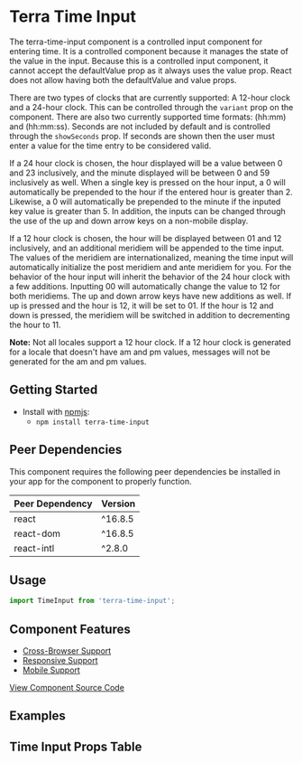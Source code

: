 


<Badge />

# Terra Time Input

The terra-time-input component is a controlled input component for entering time. It is a controlled component because it manages the state of the value in the input. Because this is a controlled input component, it cannot accept the defaultValue prop as it always uses the value prop. React does not allow having both the defaultValue and value props.

There are two types of clocks that are currently supported: A 12-hour clock and a 24-hour clock. This can be controlled through the `variant` prop on the component. There are also two currently supported time formats: (hh:mm) and (hh:mm:ss). Seconds are not included by default and is controlled through the `showSeconds` prop. If seconds are shown then the user must enter a value for the time entry to be considered valid.

If a 24 hour clock is chosen, the hour displayed will be a value between 0 and 23 inclusively, and the minute displayed will be between 0 and 59 inclusively as well. When a single key is pressed on the hour input, a 0 will automatically be prepended to the hour if the entered hour is greater than 2. Likewise, a 0 will automatically be prepended to the minute if the inputed key value is greater than 5. In addition, the inputs can be changed through the use of the up and down arrow keys on a non-mobile display.

If a 12 hour clock is chosen, the hour will be displayed between 01 and 12 inclusively, and an additional meridiem will be appended to the time input. The values of the meridiem are internationalized, meaning the time input will automatically initialize the post meridiem and ante meridiem for you. For the behavior of the hour input will inherit the behavior of the 24 hour clock with a few additions. Inputting 00 will automatically change the value to 12 for both meridiems. The up and down arrow keys have new additions as well. If up is pressed and the hour is 12, it will be set to 01. If the hour is 12 and down is pressed, the meridiem will be switched in addition to decrementing the hour to 11.

**Note:** Not all locales support a 12 hour clock. If a 12 hour clock is generated for a locale that doesn't have am and pm values, messages will not be generated for the am and pm values.

## Getting Started

- Install with [npmjs](https://www.npmjs.com):
  - `npm install terra-time-input`

<!-- AUTO-GENERATED-CONTENT:START Peer Dependencies -->
## Peer Dependencies

This component requires the following peer dependencies be installed in your app for the component to properly function.

| Peer Dependency | Version |
|-|-|
| react | ^16.8.5 |
| react-dom | ^16.8.5 |
| react-intl | ^2.8.0 |

<!-- AUTO-GENERATED-CONTENT:END -->

## Usage

```jsx
import TimeInput from 'terra-time-input';
```

## Component Features
* [Cross-Browser Support](https://engineering.cerner.com/terra-ui/contributing/terra-ui/component-standards#cross-browser-support)
* [Responsive Support](https://engineering.cerner.com/terra-ui/contributing/terra-ui/component-standards#responsive-support)
* [Mobile Support](https://engineering.cerner.com/terra-ui/contributing/terra-ui/component-standards#mobile-support)

[View Component Source Code](https://github.com/cerner/terra-framework/tree/master/packages/terra-time-input)

## Examples 
<TimeInputNoDefaultTime title='Without Default Time' />
<TimeInputDefaultTime title='With Default Time' />
<TimeInputNoDefaultTwelveHour title='Without Default Time - 12 Hour' />
<TimeInputDefaultTwelveHour title='With Default Time - 12 Hour' />
<TimeInputSeconds title='Seconds Displayed Without Default Time' />
<TimeInputSecondsWithDefault title='Seconds Displayed With Default Time' />
<TimeInputSecondsTwelveHour  title='Seconds Displayed Without Default Time - 12 Hour' />
<TimeInputSecondsInvalid title='Invalid Time'/>
<TimeInputSecondsIncomplete title='Incomplete Time' description= 'Applies theme-specific styling for incomplete. 
Note: Only use incomplete if given specific guidance, reserved for specific applications when no value has been provided. 
Not for general use.' />

## Time Input Props Table 
<TimeInputPropsTable />
